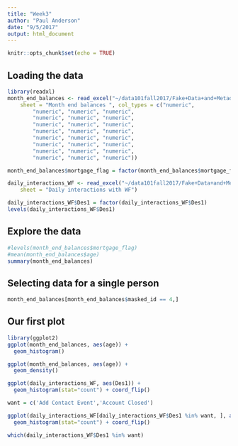 ```yaml
---
title: "Week3"
author: "Paul Anderson"
date: "9/5/2017"
output: html_document
---
```


```r
knitr::opts_chunk$set(echo = TRUE)
```

## Loading the data

```r
library(readxl)
month_end_balances <- read_excel("~/data101fall2017/Fake+Data+and+Metadata+-+Final+no+pass.xlsx", 
    sheet = "Month end balances ", col_types = c("numeric", 
        "numeric", "numeric", "numeric", 
        "numeric", "numeric", "numeric", 
        "numeric", "numeric", "numeric", 
        "numeric", "numeric", "numeric", 
        "numeric", "numeric", "numeric", 
        "numeric", "numeric", "numeric", 
        "numeric", "numeric", "numeric", 
        "numeric", "numeric", "numeric"))

month_end_balances$mortgage_flag = factor(month_end_balances$mortgage_flag )

daily_interactions_WF <- read_excel("~/data101fall2017/Fake+Data+and+Metadata+-+Final+no+pass.xlsx", 
    sheet = "Daily interactions with WF")

daily_interactions_WF$Des1 = factor(daily_interactions_WF$Des1)
levels(daily_interactions_WF$Des1)
```

## Explore the data

```r
#levels(month_end_balances$mortgage_flag)
#mean(month_end_balances$age)
summary(month_end_balances)
```

## Selecting data for a single person
```r
month_end_balances[month_end_balances$masked_id == 4,]
```

## Our first plot

```r
library(ggplot2)
ggplot(month_end_balances, aes(age)) +
  geom_histogram()

ggplot(month_end_balances, aes(age)) +
  geom_density()

ggplot(daily_interactions_WF, aes(Des1)) +
  geom_histogram(stat="count") + coord_flip()

want = c('Add Contact Event','Account Closed')

ggplot(daily_interactions_WF[daily_interactions_WF$Des1 %in% want, ], aes(Des1)) +
  geom_histogram(stat="count") + coord_flip()

```

```r
which(daily_interactions_WF$Des1 %in% want)
```

